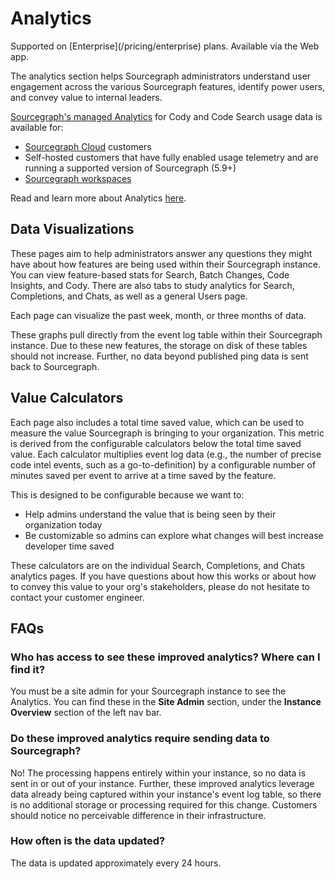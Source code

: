 # Analytics

<TierCallout>
 Supported on [Enterprise](/pricing/enterprise) plans.
  <user>
 Available via the Web app.
  </user>
</TierCallout>

The analytics section helps Sourcegraph administrators understand user engagement across the various Sourcegraph features, identify power users, and convey value to internal leaders.

[Sourcegraph's managed Analytics](https://analytics.sourcegraph.com) for Cody and Code Search usage data is available for:

- [Sourcegraph Cloud](/cloud) customers
- Self-hosted customers that have fully enabled usage telemetry and are running a supported version of Sourcegraph (5.9+)
- [Sourcegraph workspaces](https://workspaces.sourcegraph.com)

<Callout type="info">Read and learn more about Analytics [here](/analytics).</Callout>

## Data Visualizations

These pages aim to help administrators answer any questions they might have about how features are being used within their Sourcegraph instance. You can view feature-based stats for Search, Batch Changes, Code Insights, and Cody. There are also tabs to study analytics for Search, Completions, and Chats, as well as a general Users page.

Each page can visualize the past week, month, or three months of data.

These graphs pull directly from the event log table within their Sourcegraph instance. Due to these new features, the storage on disk of these tables should not increase. Further, no data beyond published ping data is sent back to Sourcegraph.

## Value Calculators

Each page also includes a total time saved value, which can be used to measure the value Sourcegraph is bringing to your organization. This metric is derived from the configurable calculators below the total time saved value. Each calculator multiplies event log data (e.g., the number of precise code intel events, such as a go-to-definition) by a configurable number of minutes saved per event to arrive at a time saved by the feature.

This is designed to be configurable because we want to:

- Help admins understand the value that is being seen by their organization today
- Be customizable so admins can explore what changes will best increase developer time saved

These calculators are on the individual Search, Completions, and Chats analytics pages. If you have questions about how this works or about how to convey this value to your org's stakeholders, please do not hesitate to contact your customer engineer.

## FAQs

### Who has access to see these improved analytics? Where can I find it?

You must be a site admin for your Sourcegraph instance to see the Analytics. You can find these in the **Site Admin** section, under the **Instance Overview** section of the left nav bar.

### Do these improved analytics require sending data to Sourcegraph?

No! The processing happens entirely within your instance, so no data is sent in or out of your instance. Further, these improved analytics leverage data already being captured within your instance's event log table, so there is no additional storage or processing required for this change. Customers should notice no perceivable difference in their infrastructure.

### How often is the data updated?

The data is updated approximately every 24 hours.
